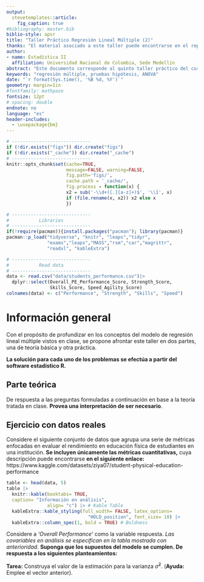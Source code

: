 ```yaml
---
output: 
  stevetemplates::article:
    fig_caption: true
#bibliography: master.bib
biblio-style: apsr
title: "Taller Práctico Regresión Lineal Múltiple (2)"
thanks: "El material asociado a este taller puede encontrarse en el repositorio del curso, **(https://github.com/Itsssach/Estadistica-II)**"
author:
- name: Estadística II
  affiliation: Universidad Nacional de Colombia, Sede Medellín
abstract: "Este documento corresponde al quinto taller práctico del curso de **Estadística II** para la *Universidad Nacional de Colombia*, Sede Medellín, en el periodo 2024 - 2. Se brinda una introducción al análisis de regresión. El enfoque de este taller está la comprensión del análisis de varianza y la ejecución de pruebas de hipótesis a través de la suma extra de cuadrados y el método lineal general. **Monitor:** *Santiago Carmona Hincapié.*"
keywords: "regresión múltiple, pruebas hipótesis, ANOVA"
date: "`r format(Sys.time(), '%B %d, %Y')`"
geometry: margin=1in
#fontfamily: mathpazo
fontsize: 12pt
# spacing: double
endnote: no
language: "es"
header-includes:
  - \usepackage{bm}
---
```


```r
# -----------------------------
if (!dir.exists("figs")) dir.create("figs")
if (!dir.exists("_cache")) dir.create("_cache")
# -----------------------------
knitr::opts_chunk$set(cache=TRUE,
                      message=FALSE, warning=FALSE,
                      fig.path='figs/',
                      cache.path = '_cache/',
                      fig.process = function(x) {
                      x2 = sub('-\\d+([.][a-z]+)$', '\\1', x)
                      if (file.rename(x, x2)) x2 else x
                      })
```

```r
# -----------------------------
#           Libraries
# -----------------------------
if(!require(pacman)){install.packages("pacman"); library(pacman)}
pacman::p_load("tidyverse", "knitr", "leaps","tidyr",
               "exams","leaps","MASS","rsm","car","magrittr",
               "readxl", "kableExtra")
```

```r
# -----------------------------
#           Read data
# -----------------------------
data <- read.csv("data/students_performance.csv")|> 
  dplyr::select(Overall_PE_Performance_Score, Strength_Score, 
                Skills_Score, Speed_Agility_Score)
colnames(data) <- c("Performance", "Strength", "Skills", "Speed")
```

# Información general

Con el propósito de profundizar en los conceptos del modelo de regresión lineal múltiple vistos en clase, se propone afrontar este taller en dos partes, una de teoría básica y otra práctica.

**La solución para cada uno de los problemas se efectúa a partir del software estadístico R.**

## Parte teórica

De respuesta a las preguntas formuladas a continuación en base a la teoría tratada en clase. **Provea una interpretación de ser necesario**.

\begin{enumerate}
  \item Considere el siguiente modelo de regresión lineal múltiple con $k$ variables regresoras, $p = (k+1)$ parámetros asociados $Y_{i} = \beta_{0} + \beta_{1}X_{i1}+ \beta_{2}X_{i2} + ... + \beta_{k}X_{ik} + \varepsilon_{i}, \varepsilon_{i} \overset{iid}{\sim} N(0, \sigma^{2})$. 
  \begin{itemize}
    \item (a) Escriba el modelo de forma matricial junto con sus supuestos. \textbf{Especifique las dimensiones de cada componente}.
    \item (b) Demuestre que el estimador $\bm{\hat{\beta}}$ que se obtiene a través del método de mínimos cuadrados es un estimador insesgado para $\bm{\beta}$. Analice $\bm{\hat{\beta}}$.  
  \end{itemize}
  \item Determine el valor de verdad de las siguientes afirmaciones.
  \begin{itemize}
    \item (a) Una suma de cuadrados extra mide la reducción marginal en el $\text{SSE}$ cuando una o varias variables predictoras son agregadas al modelo de regresión, dado que las otras predictoras ya fueron agregadas o están en el modelo.
    \item (b) El estadístico $\text{T}$ correspondiente al procedimiento de prueba empleado para probar la significancia marginal del parámetro $j$ es:
    \begin{center}
    $\text{T}_{0} = \displaystyle \frac{\hat{\beta_{j}}-0}{\sqrt{\sigma^{2}c_{jj}}} \sim t_{n-p}$
    \end{center}
    Con una región de rechazo asociada de $\text{R}_{c}= \{|\text{T}_{0}| > t_{\alpha/2, np} \}$ y $p$- valor $P(|t_{n-p}| > |T_{0}|)$.
    \item (c) Valores grandes de $R^{2}$ implican que la superficie ajustada de respuesta es útil; sin embargo, es menos preferido que $R^{2}_{adj}$ como medida de bondad de ajuste.
    \item (d) El estadístico $\text{F}$ correspondiente al procedimiento de prueba empleado para probar la significancia global del modelo de regresión lineal múltiple es:
    \begin{center}
    $\text{F}_{0}= \displaystyle \frac{\text{SSR}/(k)}{\text{SSE}/n-k} \sim f_{k, n- k}$
    \end{center}
    Con una región de rechazo asociada de $\text{R}_{c}= \{\text{F}_{calc} > f_{\alpha, k,n-k} \}$ y $p$- valor $P(f_{k,n-k}> F_{calc})$.
  \end{itemize}
\end{enumerate}

## Ejercicio con datos reales

Considere el siguiente conjunto de datos que agrupa una serie de métricas enfocadas en evaluar el rendimiento en educación física de estudiantes en una institución. **Se incluyen únicamente las métricas cuantitativas,** cuya descripción puede encontrarse **en el siguiente enlace:** https://www.kaggle.com/datasets/ziya07/student-physical-education-performance

```r
table <- head(data, 5)
table |> 
  knitr::kable(booktabs= TRUE, 
  caption= "Información en análisis", 
               align= "c") |> # Kable Table
  kableExtra::kable_styling(full_width= FALSE, latex_options= 
                              "HOLD_position", font_size= 10) |> 
  kableExtra::column_spec(1, bold = TRUE) # Boldness
```

Considere a *'Overall Performance'* como la variable respuesta. *Las covariables en análisis se especifican en la tabla mostrada con anterioridad.* **Suponga que los supuestos del modelo se cumplen. De respuesta a los siguientes planteamientos:**

\begin{enumerate}
\item Determine cuál es el modelo empleado en esta situación, junto con sus supuestos, además, reporte la recta de regresión ajustada.  
\item Determine la significancia de los parámetros individuales $\beta_{j}$, junto con intervalo de confianza. Brinde una interpretación apropiada.
\item Determina la significancia de la regresión global. ¿Cree que puede realizarse esta prueba empleando otros métodos?
\item Determine si el efecto de (...),
\end{enumerate}

**Tarea:** Construya el valor de la estimación para la varianza $\hat{\sigma}^{2}$. (**Ayuda:** Emplee el vector anterior). 

```{=html}
<!--
# References
\setlength{\parindent}{-0.2in}
\setlength{\leftskip}{0.2in}
\setlength{\parskip}{8pt}
\vspace*{-0.2in}
\noindent
-->
```
